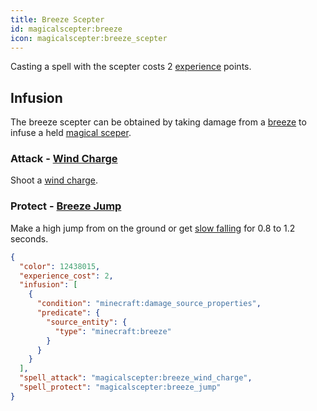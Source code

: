 ```yaml
---
title: Breeze Scepter
id: magicalscepter:breeze
icon: magicalscepter:breeze_scepter
---
```


Casting a spell with the scepter costs 2 [experience](https://minecraft.wiki/w/Experience) points.

## Infusion
The breeze scepter can be obtained by taking damage from a [breeze](https://minecraft.wiki/w/Breeze) to infuse a held [magical sceper](../items/magical_scepter).

### Attack - [Wind Charge](../spells/spells#wind_charge)
Shoot a [wind charge](https://minecraft.wiki/w/Wind_Charge).

### Protect - [Breeze Jump](../spells/spells#breeze_jump)
Make a high jump from on the ground or get [slow falling](https://minecraft.wiki/w/Slow_Falling) for 0.8 to 1.2 seconds.

```json
{
  "color": 12438015,
  "experience_cost": 2,
  "infusion": [
    {
      "condition": "minecraft:damage_source_properties",
      "predicate": {
        "source_entity": {
          "type": "minecraft:breeze"
        }
      }
    }
  ],
  "spell_attack": "magicalscepter:breeze_wind_charge",
  "spell_protect": "magicalscepter:breeze_jump"
}
```